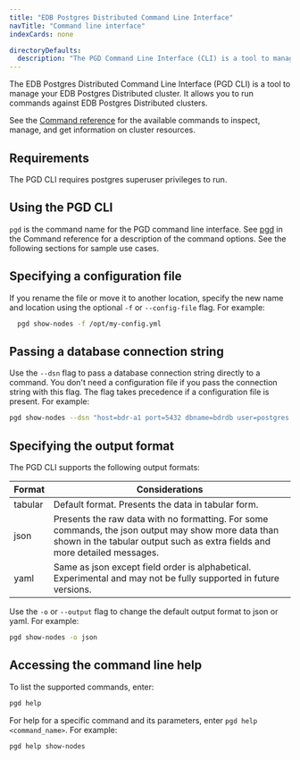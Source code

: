 ```yaml
---
title: "EDB Postgres Distributed Command Line Interface"
navTitle: "Command line interface"
indexCards: none

directoryDefaults:
  description: "The PGD Command Line Interface (CLI) is a tool to manage your EDB Postgres Distributed cluster"
---
```


The EDB Postgres Distributed Command Line Interface (PGD CLI) is a tool to manage your EDB Postgres Distributed cluster. It allows you to run commands against EDB Postgres Distributed  clusters. 

See the [Command reference](command_ref) for the available commands to inspect, manage, and get information on cluster resources.

## Requirements

The PGD CLI requires postgres superuser privileges to run.

## Using the PGD CLI
`pgd` is the command name for the PGD command line interface. See [pgd](command_ref) in the Command reference for a description of the command options. See the following sections for sample use cases.


## Specifying a configuration file

If you rename the file or move it to another location, specify the new name and location using the optional `-f` or `--config-file` flag. For example:

```sh
  pgd show-nodes -f /opt/my-config.yml
```

## Passing a database connection string 

Use the `--dsn` flag to pass a database connection string directly to a command. You don't need a configuration file if you pass the connection string with this flag. The flag takes precedence if a configuration file is present. For example:

```sh
pgd show-nodes --dsn "host=bdr-a1 port=5432 dbname=bdrdb user=postgres "
```
## Specifying the output format

The PGD CLI supports the following output formats:

| Format  | Considerations |
| ------- | -------------- |
| tabular | Default format. Presents the data in tabular form.|
| json    | Presents the raw data with no formatting. For some commands, the json output may show more data than shown in the tabular output such as extra fields and more detailed messages. |
| yaml    | Same as json except field order is alphabetical. Experimental and may not be fully supported in future versions. |

Use the `-o` or `--output` flag to change the default output format to json or yaml. For example:

```sh
pgd show-nodes -o json
```
## Accessing the command line help

To list the supported commands, enter:

```sh
pgd help
```

For help for a specific command and its parameters, enter `pgd help <command_name>`. For example:

```sh
pgd help show-nodes
```